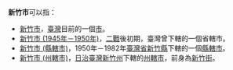 '''新竹市'''可以指：
*[[新竹市|新竹市]]，[[臺灣|臺灣]]目前的一個[[市_(中華民國)|市]]。
*[[新竹市_(1945年－1950年)|新竹市 (1945年－1950年)]]，[[第二次世界大战|二戰]]後初期，臺灣曾下轄的一個省轄市。
*[[新竹市_(縣轄市)|新竹市 (縣轄市)]]，1950年－1982年[[臺灣省|臺灣省]][[新竹縣|新竹縣]]下轄的一個[[縣轄市|縣轄市]]。
*[[新竹市_(州轄市)|新竹市 (州轄市)]]，[[台灣日治時期|日治臺灣]][[新竹州|新竹州]]下轄的[[州轄市|州轄市]]，前身為[[新竹街|新竹街]]。
{{消歧义|C|Cat=三字臺灣地名消歧義}}